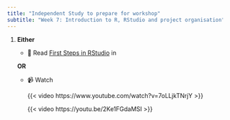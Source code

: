 ```yaml
---
title: "Independent Study to prepare for workshop"
subtitle: "Week 7: Introduction to R, RStudio and project organisation"
---
```


1.  **Either** 
    
    -   📖 Read [First Steps in RStudio](https://3mmarand.github.io/comp4biosci/first_steps_rstudio.html) in 
    
    **OR** 
    
    -   📹 Watch

        {{< video https://www.youtube.com/watch?v=7oLLjkTNrjY >}}

        {{< video https://youtu.be/2Ke1FGdaMSI >}}


